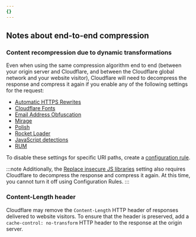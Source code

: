 ```yaml
---
{}
---
```


## Notes about end-to-end compression

### Content recompression due to dynamic transformations

Even when using the same compression algorithm end to end (between your origin server and Cloudflare, and between the Cloudflare global network and your website visitor), Cloudflare will need to decompress the response and compress it again if you enable any of the following settings for the request:

- [Automatic HTTPS Rewrites](/ssl/edge-certificates/additional-options/automatic-https-rewrites/)
- [Cloudflare Fonts](/speed/optimization/content/fonts/)
- [Email Address Obfuscation](/waf/tools/scrape-shield/email-address-obfuscation/)
- [Mirage](/speed/optimization/images/mirage/)
- [Polish](/images/polish/)
- [Rocket Loader](/speed/optimization/content/rocket-loader/)
- [JavaScript detections](/bots/reference/javascript-detections/)
- [RUM](/speed/speed-test/run-speed-test/#enable-real-user-monitoring-rum)

To disable these settings for specific URI paths, create a [configuration rule](/rules/configuration-rules/).

:::note
Additionally, the [Replace insecure JS libraries](/waf/tools/replace-insecure-js-libraries/) setting also requires Cloudflare to decompress the response and compress it again. At this time, you cannot turn it off using Configuration Rules.
:::

### Content-Length header

Cloudflare may remove the `Content-Length` HTTP header of responses delivered to website visitors. To ensure that the header is preserved, add a `cache-control: no-transform` HTTP header to the response at the origin server.
